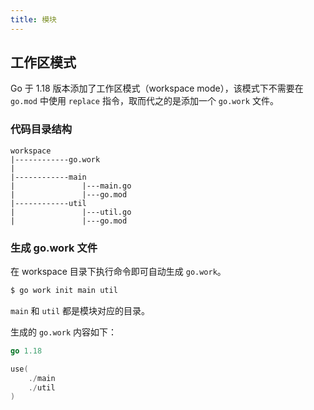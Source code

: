 ```yaml
---
title: 模块
---
```


## 工作区模式

Go 于 1.18 版本添加了工作区模式（workspace mode），该模式下不需要在 `go.mod` 中使用 `replace` 指令，取而代之的是添加一个 `go.work` 文件。

### 代码目录结构

```text
workspace
|------------go.work
|
|------------main
|               |---main.go
|               |---go.mod
|------------util
|               |---util.go
|               |---go.mod
```

### 生成 go.work 文件

在 workspace 目录下执行命令即可自动生成 `go.work`。

```bash
$ go work init main util
```

`main` 和 `util` 都是模块对应的目录。

生成的 `go.work` 内容如下：

```go title="go.work"
go 1.18

use(
    ./main
    ./util
)
```
